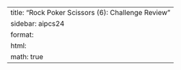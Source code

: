 ---
title: "Rock Poker Scissors (6): Challenge Review"
sidebar: aipcs24
format:
  html:
    math: true
---